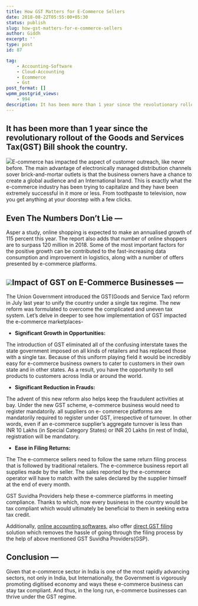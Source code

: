 ```yaml
---
title: How GST Matters for E-Commerce Sellers
date: 2018-08-22T05:55:00+05:30
status: publish
slug: how-gst-matters-for-e-commerce-sellers
author: Giddh
excerpt: ''
type: post
id: 87

tag:
    - Accounting-Software
    - Cloud-Accounting
    - Ecommerce
    - Gst
post_format: []
wpmm_postgrid_views:
    - 994
description: It has been more than 1 year since the revolutionary rollout of the Goods and Services Tax(GST) Bill shook the country. 
---
```

 It has been more than 1 year since the revolutionary rollout of the Goods and Services Tax(GST) Bill shook the country. 
-------------------------------------------------------------------------------------------------------------------------

<img class="wp-block-image size-large" src = "https://miro.medium.com/max/1034/1*K8VZ9fDt_4FoVH6ZO-Nk7g.jpeg" />E-commerce has impacted the aspect of customer outreach, like never before. The main advantage of electronically managed distribution channels sover brick-and-mortar outlets is that the business owners have a chance to create a global audience and an International brand. This is exactly what the e-commerce industry has been trying to capitalize and they have been extremely successful in it more or less. From toothpaste to television, now you get anything at your doorstep with a few clicks.

Even The Numbers Don’t Lie —
----------------------------

Asper a study, online shopping is expected to make an annualised growth of 115 percent this year. The report also adds that number of online shoppers are to surpass 120 million in 2018. Some of the most important factors for the positive growth can be contributed to the fast-increasing data consumption and improvement in logistics, along with a number of offers presented by e-commerce platforms.

<img class="wp-block-image size-large" src ="https://miro.medium.com/max/673/1*7gUElJpkEbOU3lllfLNM_Q.jpeg" />Impact of GST on E-Commerce Businesses —
----------------------------------------

The Union Government introduced the GST(Goods and Service Tax) reform in July last year to unify the country under a single tax regime. The new reform was formulated to overcome the complicated and uneven tax system. Let’s delve in deeper to see how implementation of GST impacted the e-commerce marketplaces-

- **Significant Growth in Opportunities:**

The introduction of GST eliminated all of the confusing interstate taxes the state government imposed on all kinds of retailers and has replaced those with a single tax. Because of this uniform playing field it would be incredibly easy for e-commerce business owners to cater to customers in their own state and in other states. As a result, you have the opportunity to sell products to customers across India or around the world.

- **Significant Reduction in Frauds:**

The advent of this new reform also helps keep the fraudulent activities at bay. Under the new GST scheme, e-commerce business would need to register mandatorily. all suppliers on e- commerce platforms are mandatorily required to register under GST, irrespective of turnover. In other words, even if an e-commerce supplier’s aggregate turnover is less than INR 10 Lakhs (in Special Category States) or INR 20 Lakhs (in rest of India), registration will be mandatory.

- **Ease in Filing Returns:**

The The e-commerce sellers need to follow the same return filing process that is followed by traditional retailers. The e-commerce business report all supplies made by the seller. The sales reported by the e-commerce operator will have to match with the sales declared by the supplier himself at the end of every month.

GST Suvidha Providers help these e-commerce platforms in meeting compliance. Thanks to which, now every business in the country would be tax compliant which would ultimately be beneficial to them in seeking extra tax credit.

Additionally, [online accounting softwares,](https://giddh.com/gst) also offer [direct GST filing ](https://giddh.com/blog/giddh-keeping-indian-business-owners-gst-compliant-future-proof)solution which removes the hassle of going through the filing process by the help of above mentioned GST Suvidha Providers(GSP).

**Conclusion —**
----------------

Given that e-commerce sector in India is one of the most rapidly advancing sectors, not only in India, but Internationally, the Government is vigorously promoting digitised economy and ways these e-commerce business can stay tax compliant. And thus, in the long run, e-commerce businesses can thrive under the GST regime.